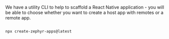 We have a utility CLI to help to scaffold a React Native application - you will be able to choose whether you want to create a host app with remotes or a remote app.


```bash

npx create-zephyr-apps@latest
```